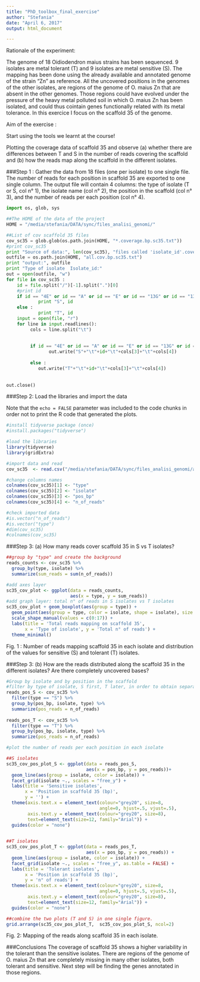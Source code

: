 ```yaml
---
title: "PhD_toolbox_final_exercise"
author: "Stefania"
date: "April 6, 2017"
output: html_document

---
```


Rationale of the experiment:

The genome of 18 Oidiodendron maius strains has been sequenced. 9 isolates are metal tolerant (T) and 9 isolates are metal sensitive (S). The mapping has been done using the already available and annotated genome of the strain "Zn" as reference. All the uncovered positions in the genomes of the other isolates, are regions of the genome of O. maius Zn that are absent in the other genomes. Those regions could have evolved under the pressure of the heavy metal polluted soil in which O. maius Zn has been isolated, and could thus cointain genes functionally related with its metal tolerance. In this exercice I focus on the scaffold 35 of the genome. 

Aim of the exercise : 

Start using the tools we learnt at the course!

Plotting the coverage data of scaffold 35 and observe (a) whether there are differences between T and S in the number of reads covering the scaffold and (b) how the reads map along the scaffold in the different isolates.

###Step 1 : Gather the data from 18 files (one per isolate) to one single file.
The number of reads for each position in scaffold 35 are exported to one single  column. The output file will contain 4 columns: the type of isolate (T or S, col n° 1), the isolate name (col n° 2), the position in the scaffold (col n° 3), and the number of reads per each position (col n° 4).


```python

import os, glob, sys

##The HOME of the data of the project
HOME = "/media/stefania/DATA/sync/files_analisi_genomi/"

##List of cov scaffold 35 files
cov_sc35 = glob.glob(os.path.join(HOME, "*.coverage.bp.sc35.txt"))
#print cov_sc35
print "Source of data:", len(cov_sc35), "files called 'isolate_id'.coverage.bp.sc35.txt"
outfile = os.path.join(HOME, "all.cov.bp.sc35.txt")
print "output:", outfile
print "Type of isolate  Isolate_id:"
out = open(outfile, "w")
for file in cov_sc35 :
    id = file.split("/")[-1].split(".")[0]
    #print id
    if id == "4E" or id == "A" or id == "E" or id == "13G" or id == "1354" or id == "1357" or id == "1358" or id == "91" or id == "5L3" :
            print "S", id
    else :                
            print "T", id
    input = open(file, "r")
    for line in input.readlines():
         cols = line.split("\t")
        
        
         if id == "4E" or id == "A" or id == "E" or id == "13G" or id == "1354" or id == "1357" or id == "1358" or id == "91" or id == "5L3" :
                out.write("S"+"\t"+id+"\t"+cols[3]+"\t"+cols[4])
               
         else :      
            out.write("T"+"\t"+id+"\t"+cols[3]+"\t"+cols[4])
           
            
out.close()

```

###Step 2: Load the libraries and import the data 

Note that the `echo = FALSE` parameter was included to the code chunks in order not to print the R code that generated the plots.

```r
#install tidyverse package (once) 
#install.packages("tidyverse")

#load the libraries
library(tidyverse)
library(gridExtra)

#import data and read
cov_sc35  <- read.csv("/media/stefania/DATA/sync/files_analisi_genomi/all.cov.bp.sc35.txt", header=FALSE, sep="\t", stringsAsFactors = FALSE)

#change columns names
colnames(cov_sc35)[1] <- "type"
colnames(cov_sc35)[2] <- "isolate"
colnames(cov_sc35)[3] <- "pos_bp"
colnames(cov_sc35)[4] <- "n_of_reads"

#check imported data
#is.vector("n_of_reads")
#is.vector("type")
#dim(cov_sc35)
#colnames(cov_sc35)
```

###Step 3: (a) How many reads cover scaffold 35 in S vs T isolates?

```r
##group by "type" and create the background
reads_counts <- cov_sc35 %>%
  group_by(type, isolate) %>%
  summarize(sum_reads = sum(n_of_reads))

#add axes layer
sc35_cov_plot <- ggplot(data = reads_counts,
                        aes(x = type, y = sum_reads))
#add graph layer: total n° of reads in S isolates vs T isolates
sc35_cov_plot + geom_boxplot(aes(group = type)) + 
  geom_point(aes(group = type, color = isolate, shape = isolate), size = 4) +
  scale_shape_manual(values = c(0:17)) +
  labs(title = 'Total reads mapping on scaffold 35',
       x = 'Type of isolate', y = 'Total n° of reads') +
  theme_minimal()

```

Fig. 1 : Number of reads mapping scaffold 35 in each isolate and distribution of the values for sensitive (S) and tolerant (T) isolates.

###Step 3: (b) How are the reads distributed along the scaffold 35 in the different isolates? Are there completely uncovered bases?


```r
#Group by isolate and by position in the scaffold
#filter by type of isolate, S first, T later, in order to obtain separate graphics.
reads_pos_S <- cov_sc35 %>%
  filter(type == "S") %>%
  group_by(pos_bp, isolate, type) %>%
  summarize(pos_reads = n_of_reads)
 
reads_pos_T <- cov_sc35 %>%
  filter(type == "T") %>%
  group_by(pos_bp, isolate, type) %>%
  summarize(pos_reads = n_of_reads)

#plot the number of reads per each position in each isolate

##S isolates
sc35_cov_pos_plot_S <- ggplot(data = reads_pos_S,
                              aes(x = pos_bp, y = pos_reads))+
  geom_line(aes(group = isolate, color = isolate)) + 
  facet_grid(isolate ~., scales = "free_y") +
  labs(title = 'Sensitive isolates',
       x = 'Position in scaffold 35 (bp)',
       y = '') +
  theme(axis.text.x = element_text(colour="grey20", size=8,
                                   angle=0, hjust=.5, vjust=.5),
        axis.text.y = element_text(colour="grey20", size=8),
        text=element_text(size=12, family="Arial")) +
  guides(color = "none")
  

##T isolates
sc35_cov_pos_plot_T <- ggplot(data = reads_pos_T,
                              aes(x = pos_bp, y = pos_reads)) + 
  geom_line(aes(group = isolate, color = isolate)) + 
  facet_grid(isolate ~., scales = "free_y", as.table = FALSE) +
  labs(title = 'Tolerant isolates',
       x = 'Position in scaffold 35 (bp)',
       y = 'n° of reads') +
  theme(axis.text.x = element_text(colour="grey20", size=8,
                                   angle=0, hjust=.5, vjust=.5),
        axis.text.y = element_text(colour="grey20", size=8),
        text=element_text(size=12, family="Arial")) +
  guides(color = "none")
```


```r
##combine the two plots (T and S) in one single figure.
grid.arrange(sc35_cov_pos_plot_T,  sc35_cov_pos_plot_S, ncol=2)
```

Fig. 2: Mapping of the reads along scaffold 35 in each isolate. 

###Conclusions
The coverage of scaffold 35 shows a higher variability in the tolerant than the sensitive isolates. There are regions of the genome of O. maius Zn that are completely missing in many other isolates, both tolerant and sensitive. Next step will be finding the genes annotated in those regions. 



